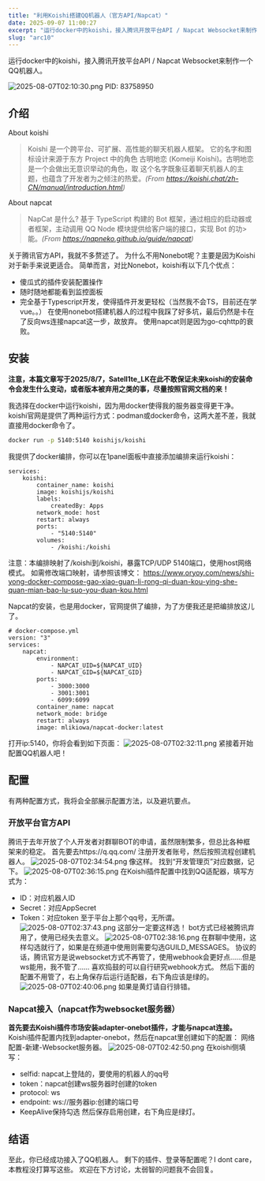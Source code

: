 ```yaml
---
title: "利用Koishi搭建QQ机器人（官方API/Napcat）"
date: 2025-09-07 11:00:27
excerpt: "运行docker中的koishi，接入腾讯开放平台API / Napcat Websocket来制作一个QQ机器人。"
slug: "arc10"
---
```


运行docker中的koishi，接入腾讯开放平台API / Napcat Websocket来制作一个QQ机器人。

![2025-08-07T02:10:30.png][1]
PID: 83758950

## 介绍
About koishi

>Koishi 是一个跨平台、可扩展、高性能的聊天机器人框架。
>它的名字和图标设计来源于东方 Project 中的角色 古明地恋 (Komeiji Koishi)。古明地恋是一个会做出无意识举动的角色，取
>这个名字既象征着聊天机器人的主题，也蕴含了开发者为之倾注的热爱。*(From https://koishi.chat/zh-CN/manual/introduction.html)*

About napcat
>NapCat 是什么?
>基于 TypeScript 构建的 Bot 框架，通过相应的启动器或者框架，主动调用 QQ Node 模块提供给客户端的接口，实现 Bot 的功> 能。*(From https://napneko.github.io/guide/napcat)*

关于腾讯官方API，我就不多赘述了。
为什么不用Nonebot呢？主要是因为Koishi对于新手来说更适合。
简单而言，对比Nonebot，koishi有以下几个优点：
- 傻瓜式的插件安装配置操作
- 随时随地都能看到监控面板
- 完全基于Typescript开发，使得插件开发更轻松（当然我不会TS，目前还在学vue。。）
在使用nonebot搭建机器人的过程中我踩了好多坑，最后仍然是卡在了反向ws连接napcat这一步，故放弃。
使用napcat则是因为go-cqhttp的衰败。

## 安装
**注意，本篇文章写于2025/8/7，Satell1te_LK在此不敢保证未来koishi的安装命令会发生什么变动，或者版本被弃用之类的事，尽量按照官网文档的来！**

我选择在docker中运行koishi，因为用docker使得我的服务器变得更干净。
koishi官网是提供了两种运行方式：podman或docker命令，这两大差不差，我就直接用docker命令了。
```bash
docker run -p 5140:5140 koishijs/koishi
```
我提供了docker编排，你可以在1panel面板中直接添加编排来运行koishi：
```docker-compose
services:
    koishi:
        container_name: koishi
        image: koishijs/koishi
        labels:
            createdBy: Apps
        network_mode: host
        restart: always
        ports:
            - "5140:5140"
        volumes:
            - /koishi:/koishi
```
注意：本编排映射了/koishi到/koishi，暴露TCP/UDP 5140端口，使用host网络模式。
如需修改端口映射，请参照该博文：
https://www.oryoy.com/news/shi-yong-docker-compose-gao-xiao-guan-li-rong-qi-duan-kou-ying-she-quan-mian-bao-lu-suo-you-duan-kou.html

Napcat的安装，也是用docker，官网提供了编排，为了方便我还是把编排放这儿了。
```docker-compose
# docker-compose.yml
version: "3"
services:
    napcat:
        environment:
            - NAPCAT_UID=${NAPCAT_UID}
            - NAPCAT_GID=${NAPCAT_GID}
        ports:
            - 3000:3000
            - 3001:3001
            - 6099:6099
        container_name: napcat
        network_mode: bridge
        restart: always
        image: mlikiowa/napcat-docker:latest
```

打开ip:5140，你将会看到如下页面：
![2025-08-07T02:32:11.png][2]
紧接着开始配置QQ机器人吧！

## 配置
有两种配置方式，我将会全部展示配置方法，以及避坑要点。
### 开放平台官方API
腾讯于去年开放了个人开发者对群聊BOT的申请，虽然限制繁多，但总比各种框架来的稳定。
首先要去https://q.qq.com/ 注册开发者账号，然后按照流程创建机器人。
![2025-08-07T02:34:54.png][3]
像这样。
找到“开发管理页”对应数据，记下。
![2025-08-07T02:36:15.png][4]
在Koishi插件配置中找到QQ适配器，填写方式为：
- ID：对应机器人ID
- Secret：对应AppSecret
- Token：对应token
至于平台上那个qq号，无所谓。
![2025-08-07T02:37:43.png][5]
这部分一定要这样选！
bot方式已经被腾讯弃用了，使用已经失去意义。
![2025-08-07T02:38:16.png][6]
在群聊中使用，这样勾选就行了，如果是在频道中使用则需要勾选GUILD_MESSAGES。
协议的话，腾讯官方是说websocket方式不再管了，使用webhook会更好点……但是ws能用，我不管了……
喜欢捣鼓的可以自行研究webhook方式。
然后下面的配置不用管了，右上角保存后运行适配器，右下角应该是绿的。
![2025-08-07T02:40:06.png][7]
如果是黄灯请自行排错。

### Napcat接入（napcat作为websocket服务器）
**首先要去Koishi插件市场安装adapter-onebot插件，才能与napcat连接。**
Koishi插件配置内找到adapter-onebot，然后在napcat里创建如下的配置：
网络配置-新建-Websocket服务器。
![2025-08-07T02:42:50.png][8]
在koishi侧填写：
- selfid: napcat上登陆的，要使用的机器人的qq号
- token：napcat创建ws服务器时创建的token
- protocol: ws
- endpoint: ws://服务器ip:创建的端口号
- KeepAlive保持勾选
然后保存启用创建，右下角应是绿灯。

## 结语
至此，你已经成功接入了QQ机器人。
剩下的插件、登录等配置呢？I dont care，本教程没打算写这些。
欢迎在下方讨论，太弱智的问题我不会回复。


  [1]: https://255650.xyz/usr/uploads/2025/08/2678528786.png
  [2]: https://255650.xyz/usr/uploads/2025/08/8930692.png
  [3]: https://255650.xyz/usr/uploads/2025/08/707714882.png
  [4]: https://255650.xyz/usr/uploads/2025/08/3754878683.png
  [5]: https://255650.xyz/usr/uploads/2025/08/1427561670.png
  [6]: https://255650.xyz/usr/uploads/2025/08/622865349.png
  [7]: https://255650.xyz/usr/uploads/2025/08/1802971070.png
  [8]: https://255650.xyz/usr/uploads/2025/08/2041597309.png